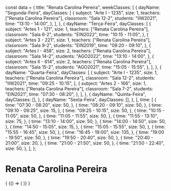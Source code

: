 const data = {
  title: "Renata Carolina Pereira",
  weekClasses: [
    {
      dayName: "Segunda-Feira",
      dayClasses: [
        {
          subject: "Arte I - 1235",
          size: 1,
          teachers: ["Renata Carolina Pereira"],
          classroom: "Sala 12-2",
          students: "IIW2021",
          time: "13:10 - 14:00",
        },
      ],
    },
    {
      dayName: "Terça-Feira",
      dayClasses: [
        {
          subject: "Artes 1 - 121",
          size: 1,
          teachers: ["Renata Carolina Pereira"],
          classroom: "Sala 6-2",
          students: "EIN2022",
          time: "10:15 - 11:05",
        },
        {
          subject: "Artes 3 - 221",
          size: 1,
          teachers: ["Renata Carolina Pereira"],
          classroom: "Sala 9-2",
          students: "EIN2019",
          time: "08:20 - 09:10",
        },
        {
          subject: "Artes I - 458",
          size: 2,
          teachers: ["Renata Carolina Pereira"],
          classroom: "Sala 14-2",
          students: "AGO2022",
          time: "13:10 - 14:00",
        },
        {
          subject: "Artes II - 614",
          size: 2,
          teachers: ["Renata Carolina Pereira"],
          classroom: "Sala 15-2",
          students: "AGO2021",
          time: "15:05 - 15:55",
        },
      ],
    },
    {
      dayName: "Quarta-Feira",
      dayClasses: [
        {
          subject: "Arte I - 1235",
          size: 1,
          teachers: ["Renata Carolina Pereira"],
          classroom: "Sala 12-2",
          students: "IIW2021",
          time: "09:25 - 10:15",
        },
        {
          subject: "Artes 2 - 166",
          size: 1,
          teachers: ["Renata Carolina Pereira"],
          classroom: "Sala 7-2",
          students: "EIN2021",
          time: "07:30 - 08:20",
        },
      ],
    },
    {
      dayName: "Quinta-Feira",
      dayClasses: [],
    },
    {
      dayName: "Sexta-Feira",
      dayClasses: [],
    },
  ],
  time: [
    {
      time: "07:30 - 08:20",
      size: 50,
    },
    {
      time: "08:20 - 09:10",
      size: 50,
    },
    {
      time: "09:10 - 09:25",
      size: 15,
    },
    {
      time: "09:25 - 10:15",
      size: 50,
    },
    {
      time: "10:15 - 11:05",
      size: 50,
    },
    {
      time: "11:05 - 11:55",
      size: 50,
    },
    {
      time: "11:55 - 13:10",
      size: 75,
    },
    {
      time: "13:10 - 14:00",
      size: 50,
    },
    {
      time: "14:00 - 14:50",
      size: 50,
    },
    {
      time: "14:50 - 15:05",
      size: 15,
    },
    {
      time: "15:05 - 15:55",
      size: 50,
    },
    {
      time: "15:55 - 16:45",
      size: 50,
    },
    {
      time: "16:45 - 19:00",
      size: 135,
    },
    {
      time: "19:00 - 19:50",
      size: 50,
    },
    {
      time: "19:50 - 20:40",
      size: 50,
    },
    {
      time: "20:40 - 21:00",
      size: 20,
    },
    {
      time: "21:00 - 21:50",
      size: 50,
    },
    {
      time: "21:50 - 22:40",
      size: 50,
    },
  ],
};

# Renata Carolina Pereira

<div>
  {
    <BrowserOnly>
      {() => (
        <Grid
          title={data.title}
          weekClasses={data.weekClasses}
          time={data.time}
        />
      )}
    </BrowserOnly>
  }
</div>
